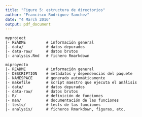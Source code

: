 ```yaml
---
title: "Figure 5: estructura de directorios"
author: "Francisco Rodriguez-Sanchez"
date: "4 March 2016"
output: pdf_document
---
```


```
myproject
|- README         # información general
|- data/          # datos depurados
|- data-raw/      # datos brutos
|- analysis.Rmd   # fichero Rmarkdown
```

```
miproyecto
|- README         # información general
|- DESCRIPTION    # metadatos y dependencias del paquete 
|- NAMESPACE      # generado automáticamente
|- makefile       # script maestro que ejecuta el análisis
|- data/          # datos depurados
|- data-raw/      # datos brutos
|- R/             # definición de funciones 
|- man/           # documentación de las funciones
|- tests/         # tests de las funciones
|- analysis/      # ficheros Rmarkdown, figuras, etc.
```


